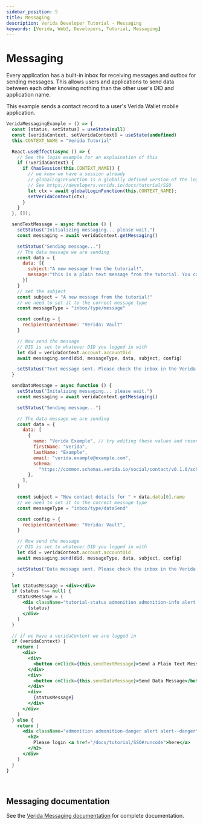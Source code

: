 ```yaml
---
sidebar_position: 5
title: Messaging
description: Verida Developer Tutorial - Messaging
keywords: [Verida, Web3, Developers, Tutorial, Messaging]
---
```


# Messaging

Every application has a built-in inbox for receiving messages and outbox for sending messages.
This allows users and applications to send data between each other knowing nothing than the other user's DID and application name.

This example sends a contact record to a user's Verida Wallet mobile application.

```jsx live
VeridaMessagingExample = () => {
  const [status, setStatus] = useState(null)
  const [veridaContext, setVeridaContext] = useState(undefined)
  this.CONTEXT_NAME = "Verida Tutorial"

  React.useEffect(async () => {
    // See the login example for an explaination of this
    if (!veridaContext) {
      if (hasSession(this.CONTEXT_NAME)) {
        // we know we have a session already
        // globalLoginFunction is a globally defined version of the login function 
        // See https://developers.verida.io/docs/tutorial/SSO
        let ctx = await globalLoginFunction(this.CONTEXT_NAME);
        setVeridaContext(ctx);
      }
    }
  }, []);

  sendTextMessage = async function () {
    setStatus("Initializing messaging... please wait.")
    const messaging = await veridaContext.getMessaging()

    setStatus("Sending message...")
    // The data message we are sending
    const data = {
      data: [{
        subject:"A new message from the tutorial!",
        message:"this is a plain text message from the tutorial. You can edit this message in the browser."
      }]
    }
    // set the subject
    const subject = "A new message from the tutorial!"
    // we need to set it to the correct message type
    const messageType = "inbox/type/message"

    const config = {
      recipientContextName: "Verida: Vault"
    }

    // Now send the message
    // DID is set to whatever DID you logged in with
    let did = veridaContext.account.accountDid
    await messaging.send(did, messageType, data, subject, config)

    setStatus("Text message sent. Please check the inbox in the Verida Wallet")
  }

  sendDataMessage = async function () {
    setStatus("Initalizing messaging... please wait.")
    const messaging = await veridaContext.getMessaging()

    setStatus("Sending message...")

    // The data message we are sending
    const data = {
      data: [
        {
          name: "Verida Example", // try editing these values and resend the message
          firstName: "Verida",
          lastName: "Example",
          email: "verida.example@example.com",
          schema:
            "https://common.schemas.verida.io/social/contact/v0.1.0/schema.json",
        },
      ],
    }

    const subject = "New contact details for " + data.data[0].name
    // we need to set it to the correct message type
    const messageType = "inbox/type/dataSend"

    const config = {
      recipientContextName: "Verida: Vault",
    }

    // Now send the message
    // DID is set to whatever DID you logged in with
    let did = veridaContext.account.accountDid
    await messaging.send(did, messageType, data, subject, config)

    setStatus("Data message sent. Please check the inbox in the Verida Wallet")
  }

  let statusMessage = <div></div>
  if (status !== null) {
    statusMessage = (
      <div className="tutorial-status admonition admonition-info alert alert--info">
        {status}
      </div>
    )
  }

  // if we have a veridaContext we are logged in
  if (veridaContext) {
    return (
      <div>
        <div>
          <button onClick={this.sendTextMessage}>Send a Plain Text Message</button>
        </div>
        <div>
          <button onClick={this.sendDataMessage}>Send Data Message</button>
        </div>
        <div>
          {statusMessage}
        </div>
      </div>
    )
  } else {
    return (
      <div className="admonition admonition-danger alert alert--danger">
        <h2>
          Please login <a href="/docs/tutorial/SSO#runcode">here</a>
        </h2>
      </div>
    )
  }
}
```

<!-- this is a target so we can link to the end of the code block -->

<a name="runcode">&nbsp;</a>

## Messaging documentation

See the [Verida Messaging documentation](/client-sdk/messaging.md) for complete documentation.
